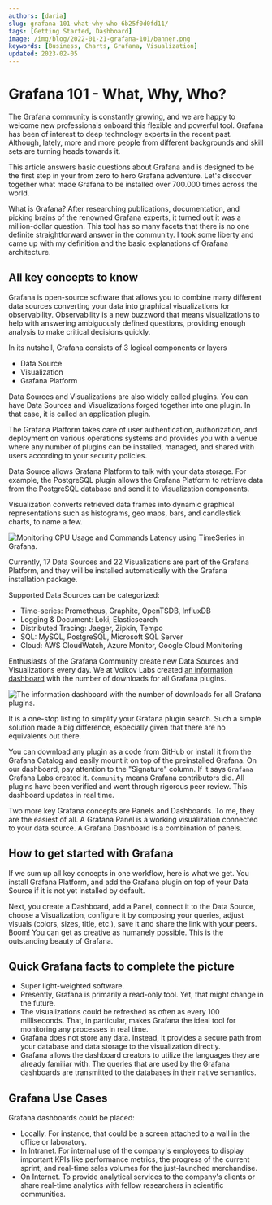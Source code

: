 ```yaml
---
authors: [daria]
slug: grafana-101-what-why-who-6b25f0d0fd11/
tags: [Getting Started, Dashboard]
image: /img/blog/2022-01-21-grafana-101/banner.png
keywords: [Business, Charts, Grafana, Visualization]
updated: 2023-02-05
---
```



# Grafana 101 - What, Why, Who?

The Grafana community is constantly growing, and we are happy to welcome new professionals onboard this flexible and powerful tool. Grafana has been of interest to deep technology experts in the recent past. Although, lately, more and more people from different backgrounds and skill sets are turning heads towards it.

<!--truncate-->

This article answers basic questions about Grafana and is designed to be the first step in your from zero to hero Grafana adventure. Let's discover together what made Grafana to be installed over 700.000 times across the world.

What is Grafana? After researching publications, documentation, and picking brains of the renowned Grafana experts, it turned out it was a million-dollar question. This tool has so many facets that there is no one definite straightforward answer in the community. I took some liberty and came up with my definition and the basic explanations of Grafana architecture.

## All key concepts to know

Grafana is open-source software that allows you to combine many different data sources converting your data into graphical visualizations for observability. Observability is a new buzzword that means visualizations to help with answering ambiguously defined questions, providing enough analysis to make critical decisions quickly.

In its nutshell, Grafana consists of 3 logical components or layers

- Data Source
- Visualization
- Grafana Platform

Data Sources and Visualizations are also widely called plugins. You can have Data Sources and Visualizations forged together into one plugin. In that case, it is called an application plugin.

The Grafana Platform takes care of user authentication, authorization, and deployment on various operations systems and provides you with a venue where any number of plugins can be installed, managed, and shared with users according to your security policies.

Data Source allows Grafana Platform to talk with your data storage. For example, the PostgreSQL plugin allows the Grafana Platform to retrieve data from the PostgreSQL database and send it to Visualization components.

Visualization converts retrieved data frames into dynamic graphical representations such as histograms, geo maps, bars, and candlestick charts, to name a few.

<Image
  title="Monitoring CPU Usage and Commands Latency using TimeSeries in Grafana."
  src="/img/blog/2022-01-21-grafana-101/visualization.png"
/>

Currently, 17 Data Sources and 22 Visualizations are part of the Grafana Platform, and they will be installed automatically with the Grafana installation package.

Supported Data Sources can be categorized:

- Time-series: Prometheus, Graphite, OpenTSDB, InfluxDB
- Logging & Document: Loki, Elasticsearch
- Distributed Tracing: Jaeger, Zipkin, Tempo
- SQL: MySQL, PostgreSQL, Microsoft SQL Server
- Cloud: AWS CloudWatch, Azure Monitor, Google Cloud Monitoring

Enthusiasts of the Grafana Community create new Data Sources and Visualizations every day. We at Volkov Labs created [an information dashboard](https://demo.volkovlabs.io) with the number of downloads for all Grafana plugins.

<Image
  title="The information dashboard with the number of downloads for all Grafana plugins."
  src="/img/blog/2022-01-21-grafana-101/dashboard.png"
/>

It is a one-stop listing to simplify your Grafana plugin search. Such a simple solution made a big difference, especially given that there are no equivalents out there.

You can download any plugin as a code from GitHub or install it from the Grafana Catalog and easily mount it on top of the preinstalled Grafana. On our dashboard, pay attention to the "Signature" column. If it says `Grafana` Grafana Labs created it. `Community` means Grafana contributors did. All plugins have been verified and went through rigorous peer review. This dashboard updates in real time.

Two more key Grafana concepts are Panels and Dashboards. To me, they are the easiest of all. A Grafana Panel is a working visualization connected to your data source. A Grafana Dashboard is a combination of panels.

## How to get started with Grafana

If we sum up all key concepts in one workflow, here is what we get. You install Grafana Platform, and add the Grafana plugin on top of your Data Source if it is not yet installed by default.

Next, you create a Dashboard, add a Panel, connect it to the Data Source, choose a Visualization, configure it by composing your queries, adjust visuals (colors, sizes, title, etc.), save it and share the link with your peers. Boom! You can get as creative as humanely possible. This is the outstanding beauty of Grafana.

## Quick Grafana facts to complete the picture

- Super light-weighted software.
- Presently, Grafana is primarily a read-only tool. Yet, that might change in the future.
- The visualizations could be refreshed as often as every 100 milliseconds. That, in particular, makes Grafana the ideal tool for monitoring any processes in real time.
- Grafana does not store any data. Instead, it provides a secure path from your database and data storage to the visualization directly.
- Grafana allows the dashboard creators to utilize the languages they are already familiar with. The queries that are used by the Grafana dashboards are transmitted to the databases in their native semantics.

## Grafana Use Cases

Grafana dashboards could be placed:

- Locally. For instance, that could be a screen attached to a wall in the office or laboratory.
- In Intranet. For internal use of the company's employees to display important KPIs like performance metrics, the progress of the current sprint, and real-time sales volumes for the just-launched merchandise.
- On Internet. To provide analytical services to the company's clients or share real-time analytics with fellow researchers in scientific communities.
